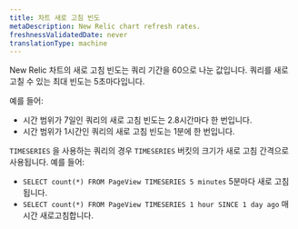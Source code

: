 ```yaml
---
title: 차트 새로 고침 빈도
metaDescription: New Relic chart refresh rates.
freshnessValidatedDate: never
translationType: machine
---
```


New Relic 차트의 새로 고침 빈도는 쿼리 기간을 60으로 나눈 값입니다. 쿼리를 새로 고칠 수 있는 최대 빈도는 5초마다입니다.

예를 들어:

* 시간 범위가 7일인 쿼리의 새로 고침 빈도는 2.8시간마다 한 번입니다.
* 시간 범위가 1시간인 쿼리의 새로 고침 빈도는 1분에 한 번입니다.

`TIMESERIES` 을 사용하는 쿼리의 경우 `TIMESERIES` 버킷의 크기가 새로 고침 간격으로 사용됩니다. 예를 들어:

* `SELECT count(*) FROM PageView TIMESERIES 5 minutes` 5분마다 새로 고침됩니다.
* `SELECT count(*) FROM PageView TIMESERIES 1 hour SINCE 1 day ago` 매시간 새로고침합니다.